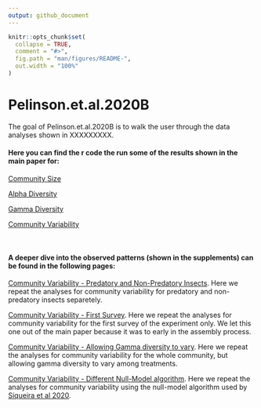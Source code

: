 ```yaml
---
output: github_document
---
```


<!-- README.md is generated from README.Rmd. Please edit that file -->

```r
knitr::opts_chunk$set(
  collapse = TRUE,
  comment = "#>",
  fig.path = "man/figures/README-",
  out.width = "100%"
)
```

# Pelinson.et.al.2020B

<!-- badges: start -->
<!-- badges: end -->

The goal of Pelinson.et.al.2020B is to walk the user through the data analyses shown in XXXXXXXXX.

#### Here you can find the r code the run some of the results shown in the main paper for:

[Community Size](https://github.com/RodolfoPelinson/Pelinson.et.al.2020B/blob/master/Community%20Size%20Analyses/Community-Size-Analyses.md)  

[Alpha Diversity](https://github.com/RodolfoPelinson/Pelinson.et.al.2020B/blob/master/Alpha%20Diversity%20Analyses/Alpha-Diversity-Analyses.md)  

[Gamma Diversity](https://github.com/RodolfoPelinson/Pelinson.et.al.2020B/blob/master/Gamma%20Diversity%20Analyses/Gamma-Diversity-Analyses.md)  

[Community Variability](https://github.com/RodolfoPelinson/Pelinson.et.al.2020B/blob/master/Community%20Variability%20Analyses/Community-Variability-Analyses.md)  

  
\  
\  
\  


#### A deeper dive into the observed patterns (shown in the supplements) can be found in the following pages:

[Community Variability - Predatory and Non-Predatory Insects](https://github.com/RodolfoPelinson/Pelinson.et.al.2020B/blob/master/Community%20Variability%20-%20Pred%20and%20Non-Pred/Community-Variability-Analyses---Pred-and-Non-Pred.md). Here we repeat the analyses for community variability for predatory and non-predatory insects separetely.

[Community Variability - First Survey](https://github.com/RodolfoPelinson/Pelinson.et.al.2020B/blob/master/Community%20Variability%20-%20First%20Survey/Community-Variability---First-Survey.md). Here we repeat the analyses for community variability for the first survey of the experiment only. We let this one out of the main paper because it was to early in the assembly process.

[Community Variability - Allowing Gamma diversity to vary](https://github.com/RodolfoPelinson/Pelinson.et.al.2020B/tree/master/Community%20Variability%20-%20Varying%20Gamma). Here we repeat the analyses for community variability for the whole community, but allowing gamma diversity to vary among treatments.

[Community Variability - Different Null-Model algorithm](https://github.com/RodolfoPelinson/Pelinson.et.al.2020B/blob/master/Community%20Variability%20-%20Siqueira_2020/Community-Variability---Siqueira_2020.md). Here we repeat the analyses for community variability using the null-model algorithm used by [Siqueira et al 2020](https://doi.org/10.1002/ecy.3014).


